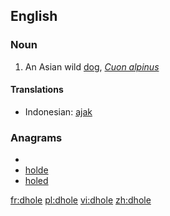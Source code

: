 ==English==

===Noun===
{{wikipedia}}
{{en-noun}}

# An Asian wild [[dog]], ''[[Cuon alpinus]]''

====Translations====
*Indonesian: [[ajak]]

===Anagrams===
* {{alphagram|dehlo}}
* [[holde#English|holde]]
* [[holed#English|holed]]


[[fr:dhole]]
[[pl:dhole]]
[[vi:dhole]]
[[zh:dhole]]
